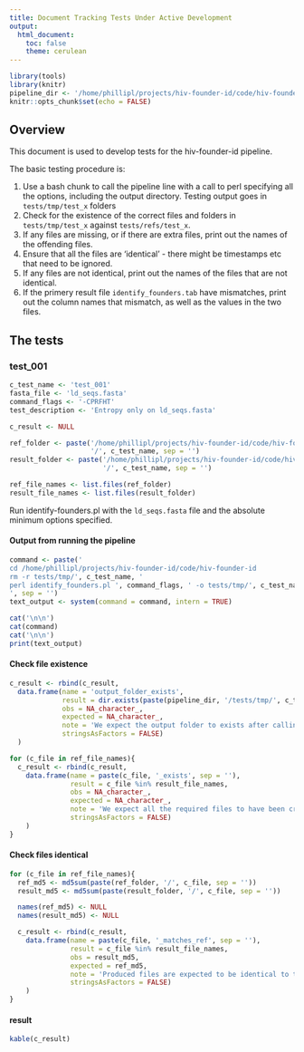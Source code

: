 ```yaml
---
title: Document Tracking Tests Under Active Development
output: 
  html_document:
    toc: false
    theme: cerulean
---
```


```r
library(tools)
library(knitr)
pipeline_dir <- '/home/phillipl/projects/hiv-founder-id/code/hiv-founder-id'
knitr::opts_chunk$set(echo = FALSE)
```

## Overview

This document is used to develop tests for the hiv-founder-id pipeline.

The basic testing procedure is:

1) Use a bash chunk to call the pipeline line with a call to perl specifying all the options, including the output directory. Testing output goes in `tests/tmp/test_x` folders
2) Check for the existence of the correct files and folders in `tests/tmp/test_x` against `tests/refs/test_x`.
3) If any files are missing, or if there are extra files, print out the names of the offending files.
4) Ensure that all the files are 'identical' - there might be timestamps etc that need to be ignored.
5) If any files are not identical, print out the names of the files that are not identical.
6) If the primery result file `identify_founders.tab` have mismatches, print out the column names that mismatch, as well as the values in the two files.

## The tests

### test_001

```r
c_test_name <- 'test_001'
fasta_file <- 'ld_seqs.fasta'
command_flags <- '-CPRFHT'
test_description <- 'Entropy only on ld_seqs.fasta'
```

```r
c_result <- NULL

ref_folder <- paste('/home/phillipl/projects/hiv-founder-id/code/hiv-founder-id/tests/ref_results',
                    '/', c_test_name, sep = '')
result_folder <- paste('/home/phillipl/projects/hiv-founder-id/code/hiv-founder-id/tests/tmp',
                       '/', c_test_name, sep = '')

ref_file_names <- list.files(ref_folder)
result_file_names <- list.files(result_folder)
```

Run identify-founders.pl with the `ld_seqs.fasta` file and the absolute minimum options specified.

#### Output from running the pipeline

```r
command <- paste('
cd /home/phillipl/projects/hiv-founder-id/code/hiv-founder-id
rm -r tests/tmp/', c_test_name, '
perl identify_founders.pl ', command_flags, ' -o tests/tmp/', c_test_name, ' tests/data/', fasta_file, ' 
', sep = '')
text_output <- system(command = command, intern = TRUE)
```

```r
cat('\n\n')
cat(command)
cat('\n\n')
print(text_output)
```

#### Check file existence

```r
c_result <- rbind(c_result,
  data.frame(name = 'output_folder_exists',
             result = dir.exists(paste(pipeline_dir, '/tests/tmp/', c_test_name, sep = '')),
             obs = NA_character_,
             expected = NA_character_,
             note = 'We expect the output folder to exists after calling the pipeline',
             stringsAsFactors = FALSE)
  )
```

```r
for (c_file in ref_file_names){
  c_result <- rbind(c_result,
    data.frame(name = paste(c_file, '_exists', sep = ''),
               result = c_file %in% result_file_names,
               obs = NA_character_,
               expected = NA_character_,
               note = 'We expect all the required files to have been created',
               stringsAsFactors = FALSE)
    )
}
```

#### Check files identical

```r
for (c_file in ref_file_names){
  ref_md5 <- md5sum(paste(ref_folder, '/', c_file, sep = ''))
  result_md5 <- md5sum(paste(result_folder, '/', c_file, sep = ''))

  names(ref_md5) <- NULL
  names(result_md5) <- NULL

  c_result <- rbind(c_result,
    data.frame(name = paste(c_file, '_matches_ref', sep = ''),
               result = c_file %in% result_file_names,
               obs = result_md5,
               expected = ref_md5,
               note = 'Produced files are expected to be identical to the reference files',
               stringsAsFactors = FALSE)
    )
}
```

#### result

```r
kable(c_result)
```


